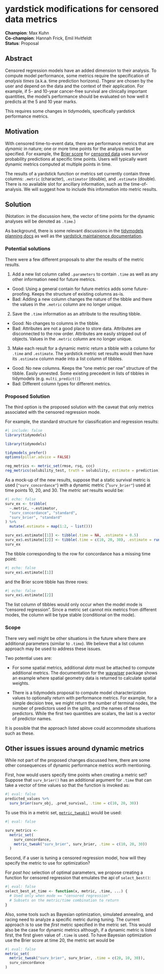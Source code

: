 # yardstick modifications for censored data metrics

**Champion**: Max Kuhn  
**Co-champion**: Hannah Frick, Emil Hvitfeldt  
**Status**: Proposal  

## Abstract

Censored regression models have an added dimension to their analysis. To compute model performance, some metrics require the specification of _analysis times_ (a.k.a. time prediction horizons). Thgesr are chosen by the user and depend on the data and the context of their application. For example, if 5- and 10-year cancer-free survival are clinically important quantities, the model's performance should be evaluated on how well it predicts at the 5 and 10 year marks. 

This requires some changes in tidymodels, specifically yardstick performance metrics. 

## Motivation

With censored time-to-event data, there are performance metrics that are _dynamic_ in nature; one or more time points for the analysis must be specified. For example, the [Brier score](https://en.wikipedia.org/wiki/Brier_score) for [censored data](https://arxiv.org/abs/1912.08581) uses survivor probability predictions at specific time points. Users will typically want dynamic metrics computed at multiple points in time. 

The results of a yardstick function or metrics set currently contain three columns: `.metric` (character), `.estimator` (double), and `.estimate` (double). There is no available slot for ancillary information, such as the time-of-analysis. We will suggest how to include this information into metric results.


## Solution

(Notation: in the discussion here, the vector of time points for the dynamic analyses will be denoted as `.time`.) 

As background, there is some relevant discussions in the [tidymodels planning docs](https://github.com/tidymodels/planning/tree/main/survival-analysis) as well as the [yardstick maintainence documentation](https://github.com/tidymodels/yardstick/blob/main/MAINTENANCE.md). 

### Potential solutions


There were a few different proposals to alter the results of the metric results. 

1. Add a new list column called `.parameters` to contain `.time` as well as any other information need for future metrics. 

* Good: Using a general contain for future metrics adds some future-proofing. Keeps the structure of existing columns as-is.
* Bad: Adding a new column changes the nature of the tibble and there the values in the `.metric` column are no longer unique.  


2. Save the `.time` information as an attribute to the resulting tibble.

* Good: No changes to columns in the tibble.
* Bad: Attributes are not a good place to store data. Attributes are disconnected to the row order. Attributes are easily stripped out of objects. Values in the `.metric` column are no longer unique.  

3. Make each result for a dynamic metric return a tibble with a column for `.time` and `.estimate`. The yardstick metric set results would then have its `.estimate` column made into a list column of tibbles.

* Good: No new columns. Keeps the "one metric per row" structure of the tibble. Easily unnested. Some existing precedent in lists of tibbles in tidymodels (e.g. `multi_predict()`)
* Bad: Different column types for different metrics. 

### Proposed Solution

The third option is the proposed solution with the caveat that only metrics associated with the censored regression mode.

For example, the standard structure for classification and regression results: 

```r
#| include: false
library(tidymodels)
```
```r
library(tidymodels)

tidymodels_prefer()
options(pillar.advice = FALSE)

reg_metrics <- metric_set(rmse, rsq, ccc)
reg_metrics(solubility_test, truth = solubility, estimate = prediction)
```

As a mock-up of the new results, suppose that a static survival metric is used (`"surv_concordance"`) with a dynamic metric ("`surv_brier"`) used at time points 10, 20, and 30. The _metric set_ results would be: 

```r
#| echo: false
surv_ex <- tribble(
  ~.metric, ~.estimator,
  "surv_concordance", "standard",
  "surv_brier", "standard"
) %>% 
  mutate(.estimate = map(1:2, ~ list()))

surv_ex$.estimate[[1]] <- tibble(.time = NA, .estimate = 0.5)
surv_ex$.estimate[[2]] <- tibble(.time = c(10, 20, 30), .estimate = runif(3))
surv_ex
```

The tibble corresponding to the row for concordance has a missing time point: 

```r
#| echo: false
surv_ex$.estimate[[1]]
```

and the Brier score tibble has three rows: 

```r
#| echo: false
surv_ex$.estimate[[2]]
```

The list column of tibbles would only occur when the model mode is "censored regression". Since a metric set cannot mix metrics from different modes, the column will be type stable (conditional on the mode). 

### Scope

There very well might be other situations in the future where there are additional parameters (similar to `.time`). We believe that a list column approach may be used to address these issues. 

Two potential uses are: 

* For some spatial metrics, additional _data_ must be attached to compute additional metrics. The documentation for the [waywiser](https://github.com/mikemahoney218/waywiser) package shows an example where spatial geometry data is returned  to calculate spatial weights.

* There is a tidymodels proposal to compute model characterization values to optionally return with performance metrics. For example, for a simple decision tree, we might return the number of terminal nodes, the number of predictors used in the splits, and the names of these predictors. While the first two quantities are scalars, the last is a vector of predictor names.

It is possible that the approach listed above could accommodate situations such as these. 


## Other issues issues around dynamic metrics

While not part of the proposed changes discussed here, there are some other consequences of dynamic performance metrics worth mentioning.

First, how would users specify time points when creating a metric set? Suppose that `surv_brier()` has an additional argument for `.time` that can take a vector of time values so that the function is invoked as: 

```r
#| eval: false
predicted_values %>% 
  surv_brier(surv_obj, .pred_survival, .time = c(10, 20, 30))
```

To use this in a metric set, [`metric_tweak()`](https://yardstick.tidymodels.org/reference/metric_tweak.html) would be used:

```r
#| eval: false

surv_metrics <- 
  metric_set(
    surv_concordance,
    metric_tweak("surv_brier", surv_brier, .time = c(10, 20, 30))
  )
```

Second, if a user is tuning a censored regression model, how will they specify the metric to use for optimization? 

For _post hoc_ selection of optimal parameters, we propose creating a function for censored regression that emulates the api of `select_best()`:

```r
#| eval: false
select_best_at_time <- function(x, metric, .time, ...) {
  # Used only when mode == "censored regression"
  # Subsets on the metric/time combination to return
}
```

Also, some tools such as Bayesian optimization, simulated annealing, and racing need to analyze a specific metric during tuning. The current approach is to use the _first_ metric specified in the metric set. This would also be the case for dynamic metrics although, if a dynamic metric is listed first, the first given value of `.time` is used. To have Bayesian optimization use the Brier score at time 20, the metric set would be

```r
#| eval: false
metric_set(
  metric_tweak("surv_brier", surv_brier, .time = c(20, 10, 30)),
  surv_concordance
)
```
